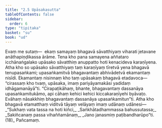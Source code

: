```yaml
---
title: "2.5 Upāsakasutta"
tableOfContents: false
sidebar:
  order: 6
type: "tipitaka"
basket: "su"
book: "ud"
---
```



<DynamicBreadcrumb />

<Division number="15" book="ud" bookNo="18" page="90">

<Paragraph number="95" book="ud">
Evaṃ me sutaṃ—  ekaṃ samayaṃ bhagavā sāvatthiyaṃ viharati jetavane anāthapiṇḍikassa ārāme. Tena kho pana samayena aññataro icchānaṅgalako upāsako sāvatthiṃ anuppatto hoti kenacideva karaṇīyena. Atha kho so upāsako sāvatthiyaṃ taṃ karaṇīyaṃ tīretvā yena bhagavā tenupasaṅkami; upasaṅkamitvā bhagavantaṃ abhivādetvā ekamantaṃ nisīdi. Ekamantaṃ nisinnaṃ kho taṃ upāsakaṃ bhagavā etadavoca—  “cirassaṃ kho tvaṃ, upāsaka, imaṃ pariyāyamakāsi yadidaṃ idhāgamanāyā”ti.
</Paragraph>

<Paragraph number="96" book="ud">
“Cirapaṭikāhaṃ, bhante, bhagavantaṃ dassanāya upasaṅkamitukāmo, api cāhaṃ kehici kehici kiccakaraṇīyehi byāvaṭo. Evāhaṃ nāsakkhiṃ bhagavantaṃ dassanāya upasaṅkamitun”ti.
</Paragraph>

<Paragraph number="97" book="ud">
Atha kho bhagavā etamatthaṃ viditvā tāyaṃ velāyaṃ imaṃ udānaṃ udānesi—
</Paragraph>

<Paragraph number="98" type="verses" book="ud">
_“Sukhaṃ vata tassa na hoti kiñci,_  
_Saṅkhātadhammassa bahussutassa;_  
_Sakiñcanaṃ passa vihaññamānaṃ,_  
_Jano janasmiṃ paṭibandharūpo”ti. (18)_  


</Paragraph>
</Division>

<Paragraph number="99" type="center" book="ud">
Pañcamaṃ.
</Paragraph>